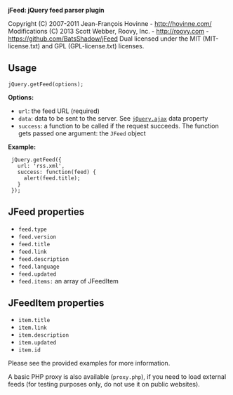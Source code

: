 '''jFeed: jQuery feed parser plugin'''

Copyright (C) 2007-2011 Jean-François Hovinne - http://hovinne.com/<br />
Modifications (C) 2013 Scott Webber, Roovy, Inc. - http://roovy.com - https://github.com/BatsShadow/jFeed
Dual licensed under the MIT (MIT-license.txt) and GPL (GPL-license.txt) licenses.

== Usage ==

<pre lang="javascript">jQuery.getFeed(options);</pre>

'''Options:'''
* <code>url</code>: the feed URL (required)
* <code>data</code>: data to be sent to the server. See [http://api.jquery.com/jQuery.ajax/ <code>jQuery.ajax</code>] data property
* <code>success</code>: a function to be called if the request succeeds. The function gets passed one argument: the <code>JFeed</code> object

'''Example:'''
<pre lang="javascript">
 jQuery.getFeed({
   url: 'rss.xml',
   success: function(feed) {
     alert(feed.title);
   }
 });
</pre>

== JFeed properties ==

* <code>feed.type</code>
* <code>feed.version</code>
* <code>feed.title</code>
* <code>feed.link</code>
* <code>feed.description</code>
* <code>feed.language</code>
* <code>feed.updated</code>
* <code>feed.items:</code> an array of JFeedItem

== JFeedItem properties ==

* <code>item.title</code>
* <code>item.link</code>
* <code>item.description</code>
* <code>item.updated</code>
* <code>item.id</code>

Please see the provided examples for more information.

A basic PHP proxy is also available (<code>proxy.php</code>), if you need to load external
feeds (for testing purposes only, do not use it on public websites).
